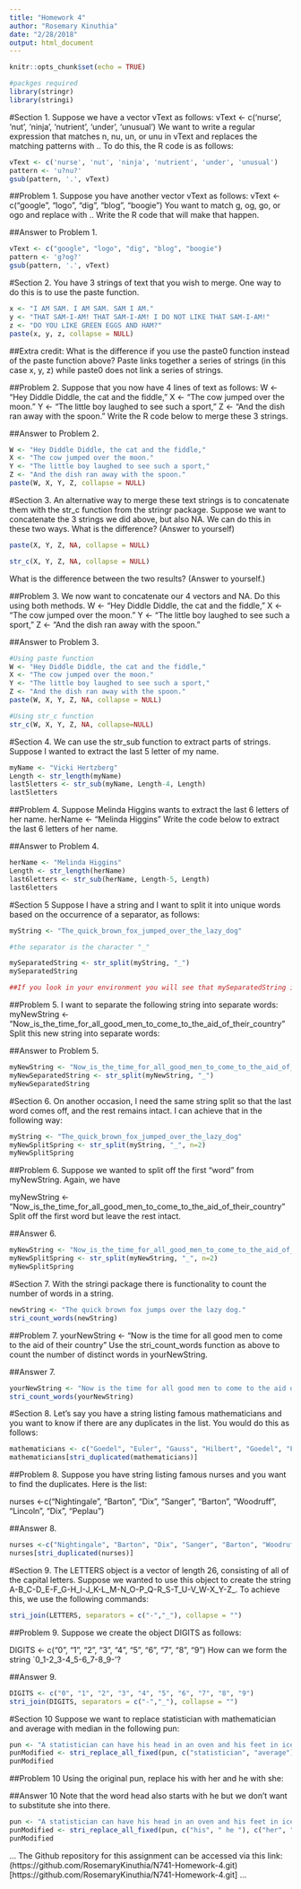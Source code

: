 ```yaml
---
title: "Homework 4"
author: "Rosemary Kinuthia"
date: "2/28/2018"
output: html_document
---
```


```r
knitr::opts_chunk$set(echo = TRUE)
```

```r
#packges required
library(stringr)
library(stringi)
```

#Section 1.
Suppose we have a vector vText as follows:
vText <- c('nurse', 'nut', 'ninja', 'nutrient', 'under', 'unusual')
We want to write a regular expression that matches n, nu, un, or unu in vText and replaces the matching patterns with .. To do this, the R code is as follows:

```r
vText <- c('nurse', 'nut', 'ninja', 'nutrient', 'under', 'unusual')
pattern <- 'u?nu?'
gsub(pattern, '.', vText)
```

##Problem 1.
Suppose you have another vector vText as follows:
vText <- c("google", "logo", "dig", "blog", "boogie")
You want to match g, og, go, or ogo and replace with ..
Write the R code that will make that happen.

##Answer to Problem 1.
```r
vText <- c("google", "logo", "dig", "blog", "boogie")
pattern <- 'g?og?'
gsub(pattern, '.', vText)
```

#Section 2.
You have 3 strings of text that you wish to merge. One way to do this is to use the paste function.

```r
x <- "I AM SAM. I AM SAM. SAM I AM."
y <- "THAT SAM-I-AM! THAT SAM-I-AM! I DO NOT LIKE THAT SAM-I-AM!"
z <- "DO YOU LIKE GREEN EGGS AND HAM?"
paste(x, y, z, collapse = NULL)
```

##Extra credit: What is the difference if you use the paste0 function instead of the paste function above?
Paste links together a series of strings (in this case x, y, z) while paste0 does not link a series of strings.

##Problem 2.
Suppose that you now have 4 lines of text as follows:
W <- "Hey Diddle Diddle, the cat and the fiddle,"
X <- "The cow jumped over the moon."
Y <- "The little boy laughed to see such a sport,"
Z <- "And the dish ran away with the spoon."
Write the R code below to merge these 3 strings.

##Answer to Problem 2.
```r
W <- "Hey Diddle Diddle, the cat and the fiddle,"
X <- "The cow jumped over the moon."
Y <- "The little boy laughed to see such a sport,"
Z <- "And the dish ran away with the spoon."
paste(W, X, Y, Z, collapse = NULL)
```

#Section 3.
An alternative way to merge these text strings is to concatenate them with the str_c function from the stringr package.
Suppose we want to concatenate the 3 strings we did above, but also NA. We can do this in these two ways. What is the difference? (Answer to yourself)

```r
paste(X, Y, Z, NA, collapse = NULL)
```

```r
str_c(X, Y, Z, NA, collapse = NULL)
```

What is the difference between the two results? (Answer to yourself.)

##Problem 3.
We now want to concatenate our 4 vectors and NA. Do this using both methods.
W <- "Hey Diddle Diddle, the cat and the fiddle,"
X <- "The cow jumped over the moon."
Y <- "The little boy laughed to see such a sport,"
Z <- "And the dish ran away with the spoon."

##Answer to Problem 3.
```r
#Using paste function
W <- "Hey Diddle Diddle, the cat and the fiddle,"
X <- "The cow jumped over the moon."
Y <- "The little boy laughed to see such a sport,"
Z <- "And the dish ran away with the spoon."
paste(W, X, Y, Z, NA, collapse = NULL)
```

```r
#Using str_c function
str_c(W, X, Y, Z, NA, collapse=NULL)
```

#Section 4.
We can use the str_sub function to extract parts of strings. Suppose I wanted to extract the last 5 letter of my name.

```r
myName <- "Vicki Hertzberg"
Length <- str_length(myName)
last5letters <- str_sub(myName, Length-4, Length)
last5letters
```

##Problem 4.
Suppose Melinda Higgins wants to extract the last 6 letters of her name.
herName <- "Melinda Higgins"
Write the code below to extract the last 6 letters of her name.

##Answer to Problem 4.
```r
herName <- "Melinda Higgins"
Length <- str_length(herName)
last6letters <- str_sub(herName, Length-5, Length)
last6letters
```

#Section 5
Suppose I have a string and I want to split it into unique words based on the occurrence of a separator, as follows:

```r
myString <- "The_quick_brown_fox_jumped_over_the_lazy_dog"

#the separator is the character "_"

mySeparatedString <- str_split(myString, "_")
mySeparatedString

##If you look in your environment you will see that mySeparatedString is a List of 1.
```

##Problem 5.
I want to separate the following string into separate words:
myNewString <- "Now_is_the_time_for_all_good_men_to_come_to_the_aid_of_their_country"
Split this new string into separate words:

##Answer to Problem 5.
```r
myNewString <- "Now_is_the_time_for_all_good_men_to_come_to_the_aid_of_their_country"
myNewSeparatedString <- str_split(myNewString, "_")
myNewSeparatedString
```

#Section 6.
On another occasion, I need the same string split so that the last word comes off, and the rest remains intact. I can achieve that in the following way:

```r
myString <- "The_quick_brown_fox_jumped_over_the_lazy_dog"
myNewSplitSpring <- str_split(myString, "_", n=2)
myNewSplitSpring
```

##Problem 6.
Suppose we wanted to split off the first “word” from myNewString. Again, we have

myNewString <- "Now_is_the_time_for_all_good_men_to_come_to_the_aid_of_their_country"
Split off the first word but leave the rest intact.

##Answer 6.
```r
myNewString <- "Now_is_the_time_for_all_good_men_to_come_to_the_aid_of_their_country"
myNewSplitSpring <- str_split(myNewString, "_", n=2)
myNewSplitSpring
```

#Section 7.
With the stringi package there is functionality to count the number of words in a string.

```r
newString <- "The quick brown fox jumps over the lazy dog."
stri_count_words(newString)
```

##Problem 7.
yourNewString <- "Now is the time for all good men to come to the aid of their country"
Use the stri_count_words function as above to count the number of distinct words in yourNewString.

##Answer 7.
```r
yourNewString <- "Now is the time for all good men to come to the aid of their country"
stri_count_words(yourNewString)
```

#Section 8.
Let’s say you have a string listing famous mathematicians and you want to know if there are any duplicates in the list. You would do this as follows:

```r
mathematicians <- c("Goedel", "Euler", "Gauss", "Hilbert", "Goedel", "Fermat", "LaGrange", "Gauss")
mathematicians[stri_duplicated(mathematicians)]
```

##Problem 8.
Suppose you have string listing famous nurses and you want to find the duplicates. Here is the list:

nurses <-c("Nightingale", "Barton", "Dix", "Sanger", "Barton", "Woodruff", "Lincoln", "Dix", "Peplau")

##Answer 8.
```r
nurses <-c("Nightingale", "Barton", "Dix", "Sanger", "Barton", "Woodruff", "Lincoln", "Dix", "Peplau")
nurses[stri_duplicated(nurses)]
```

#Section 9.
The LETTERS object is a vector of length 26, consisting of all of the capital letters. Suppose we wanted to use this object to create the string A-B_C-D_E-F_G-H_I-J_K-L_M-N_O-P_Q-R_S-T_U-V_W-X_Y-Z_. To achieve this, we use the following commands:

```r
stri_join(LETTERS, separators = c("-","_"), collapse = "")
```

##Problem 9.
Suppose we create the object DIGITS as follows:

DIGITS <- c("0", "1", "2", "3", "4", "5", "6", "7", "8", "9")
How can we form the string `0_1-2_3-4_5-6_7-8_9-’?

##Answer 9.
```r
DIGITS <- c("0", "1", "2", "3", "4", "5", "6", "7", "8", "9")
stri_join(DIGITS, separators = c("-","_"), collapse = "")
```

#Section 10
Suppose we want to replace statistician with mathematician and average with median in the following pun:

```r
pun <- "A statistician can have his head in an oven and his feet in ice, and he will say that on the average he feels fine"
punModified <- stri_replace_all_fixed(pun, c("statistician", "average"), c("mathematician", "median"), vectorize_all = FALSE)
punModified
```

##Problem 10
Using the original pun, replace his with her and he with she:

##Answer 10
Note that the word head also starts with he but we don’t want to substitute she into there.

```r
pun <- "A statistician can have his head in an oven and his feet in ice, and he will say that on the average he feels fine"
punModified <- stri_replace_all_fixed(pun, c("his", " he "), c("her", " she "), vectorize_all = FALSE) 
punModified
```
...
The Github repository for this assignment can be accessed via this link: (https://github.com/RosemaryKinuthia/N741-Homework-4.git) [https://github.com/RosemaryKinuthia/N741-Homework-4.git]
...
